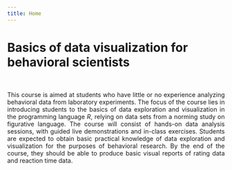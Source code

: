 ```yaml
---
title: Home
---
```



# Basics of data visualization for behavioral scientists

<br>

<p align="justify">This course is aimed at students who have little or no experience analyzing behavioral data from laboratory experiments. The focus of the course lies in introducing students to the basics of data exploration and visualization in the programming language *R*, relying on data sets from a norming study on figurative language. The course will consist of hands-on data analysis sessions, with guided live demonstrations and in-class exercises. Students are expected to obtain basic practical knowledge of data exploration and visualization for the purposes of behavioral research. By the end of the course, they should be able to produce basic visual reports of rating data and reaction time data.</p>
